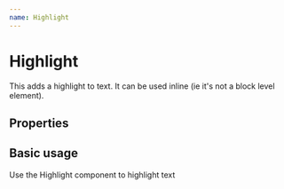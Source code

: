 ```yaml
---
name: Highlight
---
```



# Highlight

This adds a highlight to text. It can be used inline (ie it's not a block level element).

## Properties
<PropsTable of={Highlight} />

## Basic usage
<Playground>
    <Highlight>
        Use the Highlight component to highlight text
    </Highlight>
</Playground>